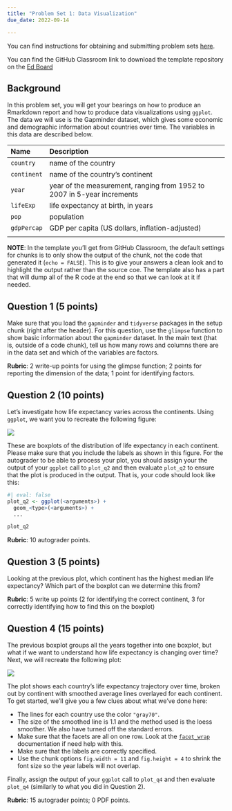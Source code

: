 ```yaml
---
title: "Problem Set 1: Data Visualization"
due_date: 2022-09-14

---
```



You can find instructions for obtaining and submitting problem sets [here](/assignments/problem-sets.qmd).

You can find the GitHub Classroom link to download the template repository on the [Ed Board](https://edstem.org/us/courses/24957/resources)

## Background

In this problem set, you will get your bearings on how to produce an Rmarkdown report and how to produce data visualizations using `ggplot`. The data we will use is the Gapminder dataset, which gives some economic and demographic information about countries over time. The variables in this data are described below. 



| Name        | Description                                                             |
|:------------|:------------------------------------------------------------------------|
| `country`   | name of the country                                                     |
| `continent` | name of the country's continent                                         |
| `year`      | year of the measurement, ranging from 1952 to 2007 in 5-year increments |
| `lifeExp`   | life expectancy at birth, in years                                      |
| `pop`       | population                                                              |
| `gdpPercap` | GDP per capita (US dollars, inflation-adjusted)                         |
|             |                                                                         |

 **NOTE**: In the template you'll get from GitHub Classroom, the default settings for chunks is to only show the output of the chunk, not the code that generated it (`echo = FALSE`). This is to give your answers a clean look and to highlight the output rather than the source coe. The template also has a part that will dump all of the R code at the end so that we can look at it if needed. 


## Question 1 (5 points)

Make sure that you load the `gapminder` and `tidyverse` packages in the setup chunk (right after the header). For this question,  use the `glimpse` function to show basic information about the `gapminder` dataset. In the main text (that is, outside of a code chunk), tell us how many rows and columns there are in the data set and which of the variables are factors. 

 **Rubric**: 2 write-up points for using the glimpse function; 2 points for reporting the dimension of the data; 1 point for identifying factors. 

## Question 2 (10 points)

Let's investigate how life expectancy varies across the continents. Using `ggplot`, we want you to recreate the following figure:

![](figures/life_exp_boxplot.png)

These are boxplots of the distribution of life expectancy in each continent. Please make sure that you include the labels as shown in this figure. For the autograder to be able to process your plot, you should assign your the output of your `ggplot` call to `plot_q2` and then evaluate `plot_q2` to ensure that the plot is produced in the output. That is, your code should look like this:

```r
#| eval: false
plot_q2 <- ggplot(<arguments>) +
  geom_<type>(<arguments>) +
  ...

plot_q2
```

  **Rubric**: 10 autograder points. 

## Question 3 (5 points)

Looking at the previous plot, which continent has the highest median life expectancy? Which part of the boxplot can we determine this from?

 **Rubric**: 5 write up points (2 for identifying the correct continent, 3 for correctly identifying how to find this on the boxplot)

## Question 4 (15 points)

The previous boxplot groups all the years together into one boxplot, but what if we want to understand how life expectancy is changing over time? Next, we will recreate the following plot: 

![](figures/life_exp_facet.png)

The plot shows each country's life expectancy trajectory over time, broken out by continent with smoothed average lines overlayed for each continent. To get started, we'll give you a few clues about what we've done here:

- The lines for each country use the color `"gray70"`. 
- The size of the smoothed line is 1.1 and the method used is the loess smoother. We also have turned off the standard errors. 
- Make sure that the facets are all on one row. Look at the [`facet_wrap`](https://ggplot2.tidyverse.org/reference/facet_wrap.html) documentation if need help with this. 
- Make sure that the labels are correctly specified. 
- Use the chunk options `fig.width = 11` and `fig.height = 4` to shrink the font size so the year labels will not overlap. 

Finally, assign the output of your `ggplot` call to `plot_q4` and then evaluate `plot_q4` (similarly to what you did in Question 2). 

 **Rubric**: 15 autograder points; 0 PDF points. 


